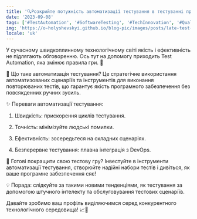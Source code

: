 ```yaml
---
title: '🔍Розкрийте потужність автоматизації тестування в тестуванні програмного забезпечення💻'
date: '2023-09-08'
tags: ['#TestAutomation', '#SoftwareTesting', '#TechInnovation', '#QualityAssurance']
img: 'https://o-holyshevskyi.github.io/blog-pic/images/posts/late-test-automation.png'
locale: 'uk'
---
```


У сучасному швидкоплинному технологічному світі якість і ефективність не підлягають обговоренню. Ось тут на допомогу приходить Test Automation, яка змінює правила гри. 🚀

🤖 Що таке автоматизація тестування?
Це стратегічне використання автоматизованих сценаріїв та інструментів для виконання повторюваних тестів, що гарантує якість програмного забезпечення без повсякденних ручних зусиль.

✨ Переваги автоматизації тестування:

1. Швидкість: прискорення циклів тестування.

2. Точність: мінімізуйте людські помилки.

3. Ефективність: зосередьтеся на складних сценаріях.

4. Безперервне тестування: плавна інтеграція з DevOps.

🌟 Готові покращити свою тестову гру?
Інвестуйте в інструменти автоматизації тестування, створюйте надійні набори тестів і дивіться, як ваше програмне забезпечення сяє!

💡 Порада: слідкуйте за такими новими тенденціями, як тестування за допомогою штучного інтелекту та обслуговування тестових сценаріїв.

Давайте зробимо ваш профіль виділяючимся серед конкурентного технологічного середовища! 📈💪